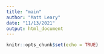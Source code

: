 ```yaml
---
title: "main"
author: "Matt Leary"
date: "11/13/2021"
output: html_document
---
```


```r
knitr::opts_chunk$set(echo = TRUE)
```

